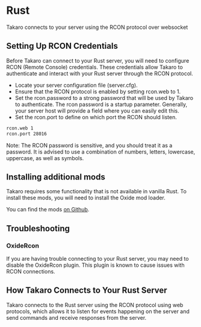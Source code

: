 
# Rust

Takaro connects to your server using the RCON protocol over websocket

## Setting Up RCON Credentials

Before Takaro can connect to your Rust server, you will need to configure RCON (Remote Console) credentials. These credentials allow Takaro to authenticate and interact with your Rust server through the RCON protocol.

- Locate your server configuration file (server.cfg).
- Ensure that the RCON protocol is enabled by setting rcon.web to 1.
- Set the rcon.password to a strong password that will be used by Takaro to authenticate. The rcon password is a startup parameter. Generally, your server host will provide a field where you can easily edit this.
- Set the rcon.port to define on which port the RCON should listen.

```sh
rcon.web 1
rcon.port 28016
```

<Callout type="error" emoji="🔴">
  Note: The RCON password is sensitive, and you should treat it as a password. It is advised to use a combination of
  numbers, letters, lowercase, uppercase, as well as symbols.
</Callout>

## Installing additional mods

Takaro requires some functionality that is not available in vanilla Rust. To install these mods, you will need to install the Oxide mod loader.

You can find the mods [on Github](https://github.com/gettakaro/rust-mods).

## Troubleshooting

### OxideRcon

If you are having trouble connecting to your Rust server, you may need to disable the OxideRcon plugin. This plugin is known to cause issues with RCON connections.

## How Takaro Connects to Your Rust Server

Takaro connects to the Rust server using the RCON protocol using web protocols, which allows it to listen for events happening on the server and send commands and receive responses from the server.
